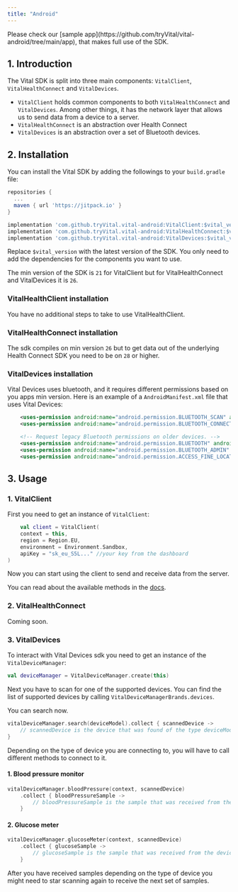 ```yaml
---
title: "Android"
---
```


<Tip>
    Please check our [sample
    app](https://github.com/tryVital/vital-android/tree/main/app), that makes
    full use of the SDK.
</Tip>

## 1. Introduction

The Vital SDK is split into three main components: `VitalClient`, `VitalHealthConnect`
and `VitalDevices`.

- `VitalClient` holds common components to both `VitalHealthConnect` and `VitalDevices`. Among other
things, it has the network layer that allows us to send data from a device to a server.
- `VitalHealthConnect` is an abstraction over Health Connect
- `VitalDevices` is an abstraction over a set of Bluetooth devices.

## 2. Installation

You can install the Vital SDK by adding the followings to your `build.gradle` file:

```groovy
repositories {
  ...
  maven { url 'https://jitpack.io' }
}
```

```groovy
implementation 'com.github.tryVital.vital-android:VitalClient:$vital_version'
implementation 'com.github.tryVital.vital-android:VitalHealthConnect:$vital_version'
implementation 'com.github.tryVital.vital-android:VitalDevices:$vital_version'
```

Replace `$vital_version` with the latest version of the SDK. You only need to add the dependencies
for the components you want to use.

The min version of the SDK is `21` for VitalClient but for VitalHealthConnect and VitalDevices it is
`26`.

### VitalHealthClient installation

You have no additional steps to take to use VitalHealthClient.

### VitalHealthConnect installation

The sdk compiles on min version `26` but to get data out of the underlying Health Connect SDK you
need to be on `28` or higher.

### VitalDevices installation

Vital Devices uses bluetooth, and it requires different permissions based on you apps min version.
Here is an example of a `AndroidManifest.xml` file that uses Vital Devices:

```xml
    <uses-permission android:name="android.permission.BLUETOOTH_SCAN" android:usesPermissionFlags="neverForLocation"/>
    <uses-permission android:name="android.permission.BLUETOOTH_CONNECT"/>

    <!-- Request legacy Bluetooth permissions on older devices. -->
    <uses-permission android:name="android.permission.BLUETOOTH" android:maxSdkVersion="30"/>
    <uses-permission android:name="android.permission.BLUETOOTH_ADMIN" android:maxSdkVersion="30"/>
    <uses-permission android:name="android.permission.ACCESS_FINE_LOCATION" android:maxSdkVersion="30"/>
```

## 3. Usage

### 1. VitalClient

First you need to get an instance of `VitalClient`:

```kotlin
    val client = VitalClient(
    context = this,
    region = Region.EU,
    environment = Environment.Sandbox,
    apiKey = "sk_eu_S5L..." //your key from the dashboard
)
```

Now you can start using the client to send and receive data from the server.

You can read about the available methods in
the [docs](https://docs.tryvital.io/api-reference/user/create-user).

### 2.  VitalHealthConnect

Coming soon.

### 3. VitalDevices

To interact with Vital Devices sdk you need to get an instance of the `VitalDeviceManager`:

```kotlin
val deviceManager = VitalDeviceManager.create(this)
```

Next you have to scan for one of the supported devices. You can find the list of supported devices
by calling `VitalDeviceManagerBrands.devices`.

You can search now.

```kotlin
vitalDeviceManager.search(deviceModel).collect { scannedDevice ->
    // scannedDevice is the device that was found of the type deviceModel
}
```

Depending on the type of device you are connecting to, you will have to call different methods to
connect to it.

#### 1. Blood pressure monitor

```kotlin
vitalDeviceManager.bloodPressure(context, scannedDevice)
    .collect { bloodPressureSample ->
        // bloodPressureSample is the sample that was received from the device
    }
```

#### 2. Glucose meter

```kotlin
vitalDeviceManager.glucoseMeter(context, scannedDevice)
    .collect { glucoseSample ->
        // glucoseSample is the sample that was received from the device
    }
```

After you have received samples depending on the type of device you might need to star scanning
again to receive the next set of samples.



